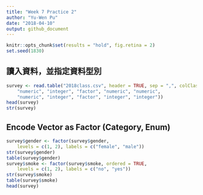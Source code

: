 ```yaml
---
title: "Week 7 Practice 2"
author: "Yu-Wen Pu"
date: "2018-04-10"
output: github_document
---
```


```r
knitr::opts_chunk$set(results = "hold", fig.retina = 2)
set.seed(1830)
```

## 讀入資料，並指定資料型別

```r
survey <- read.table("2018class.csv", header = TRUE, sep = ",", colClasses = c(
    "numeric", "integer", "factor", "numeric", "numeric",
    "numeric", "integer", "factor", "integer", "integer"))
head(survey)
str(survey)
```

## Encode Vector as Factor (Category, Enum)

```r
survey$gender <- factor(survey$gender,
    levels = c(1, 2), labels = c("female", "male"))
str(survey$gender)
table(survey$gender)
survey$smoke <- factor(survey$smoke, ordered = TRUE,
    levels = c(1, 2), labels = c("no", "yes"))
str(survey$smoke)
table(survey$smoke)
head(survey)
```

